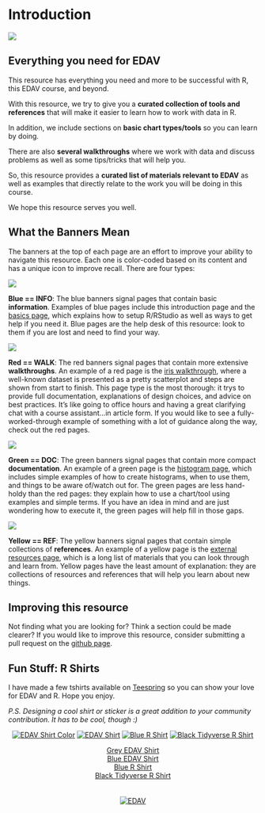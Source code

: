 # Introduction {#intro}

![](images/banners/banner_intro.png)

## Everything you need for EDAV

This resource has everything you need and more to be successful with R, this EDAV course, and beyond.

With this resource, we try to give you a **curated collection of tools and references** that will make it easier to learn how to work with data in R. 

In addition, we include sections on **basic chart types/tools** so you can learn by doing.

There are also **several walkthroughs** where we work with data and discuss problems as well as some tips/tricks that will help you.

So, this resource provides a **curated list of materials relevant to EDAV** as well as examples that directly relate to the work you will be doing in this course.

We hope this resource serves you well.

## What the Banners Mean

The banners at the top of each page are an effort to improve your ability to navigate this resource. Each one is color-coded based on its content and has a unique icon to improve recall. There are four types:

![](images/banners/banner_blue.png)

**Blue == INFO**: The blue banners signal pages that contain basic **information**. Examples of blue pages include this introduction page and the [basics page](basics.html), which explains how to setup R/RStudio as well as ways to get help if you need it. Blue pages are the help desk of this resource: look to them if you are lost and need to find your way.

![](images/banners/banner_red.png)

**Red == WALK**: The red banners signal pages that contain more extensive **walkthroughs**. An example of a red page is the [iris walkthrough](iris.html), where a well-known dataset is presented as a pretty scatterplot and steps are shown from start to finish. This page type is the most thorough: it trys to provide full documentation, explanations of design choices, and advice on best practices. It's like going to office hours and having a great clarifying chat with a course assistant...in article form. If you would like to see a fully-worked-through example of something with a lot of guidance along the way, check out the red pages.

![](images/banners/banner_green.png)

**Green == DOC**: The green banners signal pages that contain more compact **documentation**. An example of a green page is the [histogram page](histogram.html), which includes simple examples of how to create histograms, when to use them, and things to be aware of/watch out for. The green pages are less hand-holdy than the red pages: they explain how to use a chart/tool using examples and simple terms. If you have an idea in mind and are just wondering how to execute it, the green pages will help fill in those gaps.

![](images/banners/banner_yellow.png)

**Yellow == REF**: The yellow banners signal pages that contain simple collections of  **references**. An example of a yellow page is the [external resources page](resources.html), which is a long list of materials that you can look through and learn from. Yellow pages have the least amount of explanation: they are collections of resources and references that will help you learn about new things. 

## Improving this resource

Not finding what you are looking for? Think a section could be made clearer? If you would like to improve this resource, consider submitting a pull request on the [github page](https://github.com/jtr13/EDAV){target="_blank"}.

## Fun Stuff: R Shirts

I have made a few tshirts available on [Teespring](https://teespring.com/stores/edav){target="_blank"} so you can show your love for EDAV and R. Hope you enjoy. 

*P.S. Designing a cool shirt or sticker is a great addition to your community contribution. It has to be cool, though :)*

<center>

[![EDAV Shirt Color](images/grey_edav_shirt.png)](https://teespring.com/edav-color-tee){target="_blank"}
[![EDAV Shirt](images/blue_edav_shirt.png)](https://teespring.com/edav-single){target="_blank"}
[![Blue R Shirt](images/blue-r-shirt.png)](https://teespring.com/r-hex-edav){target="_blank"}
[![Black Tidyverse R Shirt](images/black-tidyverse-r-shirt.png)](https://teespring.com/edav-tidyverse){target="_blank"}

[Grey EDAV Shirt](https://teespring.com/edav-color-tee){target="_blank"}</br>
[Blue EDAV Shirt](https://teespring.com/edav-single){target="_blank"}</br>
[Blue R Shirt](https://teespring.com/r-hex-edav){target="_blank"}</br>
[Black Tidyverse R Shirt](https://teespring.com/edav-tidyverse){target="_blank"}</br>
</center>


<!-- Footer -->
<center>
</br></br>
[![EDAV](images/icons/edav_resource_small.png)](https://jtr13.github.io/EDAV/)
</br></br>
</center>